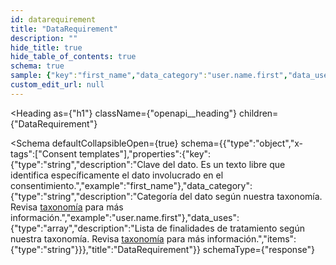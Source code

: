 ```yaml
---
id: datarequirement
title: "DataRequirement"
description: ""
hide_title: true
hide_table_of_contents: true
schema: true
sample: {"key":"first_name","data_category":"user.name.first","data_uses":["string"]}
custom_edit_url: null
---
```



<Heading
  as={"h1"}
  className={"openapi__heading"}
  children={"DataRequirement"}
>
</Heading>





<Schema
	defaultCollapsibleOpen={true}
  schema={{"type":"object","x-tags":["Consent templates"],"properties":{"key":{"type":"string","description":"Clave del dato. Es un texto libre que identifica específicamente el dato involucrado en el consentimiento.","example":"first_name"},"data_category":{"type":"string","description":"Categoría del dato según nuestra taxonomía. Revisa [taxonomía](/docs/integration-guide/taxonomy) para más información.","example":"user.name.first"},"data_uses":{"type":"array","description":"Lista de finalidades de tratamiento según nuestra taxonomía. Revisa [taxonomía](/docs/integration-guide/taxonomy) para más información.","items":{"type":"string"}}},"title":"DataRequirement"}}
  schemaType={"response"}
>
  
</Schema>
            